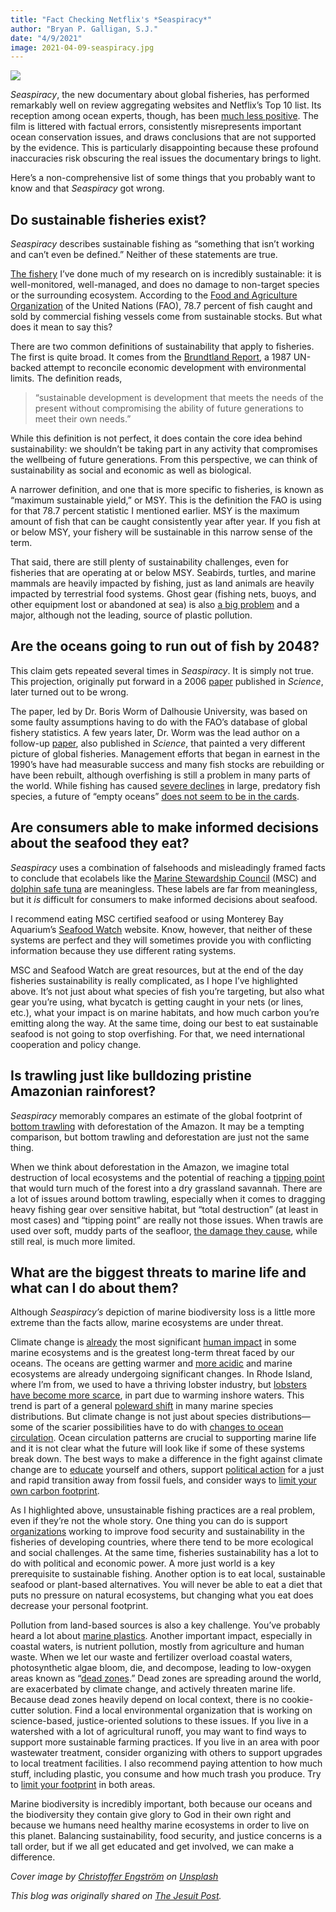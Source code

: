 ```yaml
---
title: "Fact Checking Netflix's *Seaspiracy*"
author: "Bryan P. Galligan, S.J."
date: "4/9/2021"
image: 2021-04-09-seaspiracy.jpg
---
```


![](2021-04-09-seaspiracy.jpg)

*Seaspiracy*, the new documentary about global fisheries, has performed remarkably well on review aggregating websites and Netflix’s Top 10 list. Its reception among ocean experts, though, has been [much less positive](https://sustainablefisheries-uw.org/science-of-seaspiracy/). The film is littered with factual errors, consistently misrepresents important ocean conservation issues, and draws conclusions that are not supported by the evidence. This is particularly disappointing because these profound inaccuracies risk obscuring the real issues the documentary brings to light.

Here’s a non-comprehensive list of some things that you probably want to know and that *Seaspiracy* got wrong.

## Do sustainable fisheries exist?

*Seaspiracy* describes sustainable fishing as “something that isn’t working and can’t even be defined.” Neither of these statements are true.

[The fishery](https://www.nytimes.com/2020/03/27/dining/clams-quahogs-coronavirus.html) I’ve done much of my research on is incredibly sustainable: it is well-monitored, well-managed, and does no damage to non-target species or the surrounding ecosystem. According to the [Food and Agriculture Organization](http://www.fao.org/documents/card/en/c/ca9229en/) of the United Nations (FAO), 78.7 percent of fish caught and sold by commercial fishing vessels come from sustainable stocks. But what does it mean to say this?

There are two common definitions of sustainability that apply to fisheries. The first is quite broad. It comes from the [Brundtland Report](https://sustainabledevelopment.un.org/content/documents/5987our-common-future.pdf), a 1987 UN-backed attempt to reconcile economic development with environmental limits. The definition reads,

>“sustainable development is development that meets the needs of the present without compromising the ability of future generations to meet their own needs.”

While this definition is not perfect, it does contain the core idea behind sustainability: we shouldn’t be taking part in any activity that compromises the wellbeing of future generations. From this perspective, we can think of sustainability as social and economic as well as biological.

A narrower definition, and one that is more specific to fisheries, is known as “maximum sustainable yield,” or MSY. This is the definition the FAO is using for that 78.7 percent statistic I mentioned earlier. MSY is the maximum amount of fish that can be caught consistently year after year. If you fish at or below MSY, your fishery will be sustainable in this narrow sense of the term.

That said, there are still plenty of sustainability challenges, even for fisheries that are operating at or below MSY. Seabirds, turtles, and marine mammals are heavily impacted by fishing, just as land animals are heavily impacted by terrestrial food systems. Ghost gear (fishing nets, buoys, and other equipment lost or abandoned at sea) is also [a big problem](https://ourworldindata.org/plastic-pollution#how-much-of-ocean-plastics-come-from-land-and-marine-sources) and a major, although not the leading, source of plastic pollution.

## Are the oceans going to run out of fish by 2048?

This claim gets repeated several times in *Seaspiracy*. It is simply not true. This projection, originally put forward in a 2006 [paper](https://science.sciencemag.org/content/314/5800/787) published in *Science*, later turned out to be wrong.

The paper, led by Dr. Boris Worm of Dalhousie University, was based on some faulty assumptions having to do with the FAO’s database of global fishery statistics. A few years later, Dr. Worm was the lead author on a follow-up [paper](https://science.sciencemag.org/content/325/5940/578), also published in *Science*, that painted a very different picture of global fisheries. Management efforts that began in earnest in the 1990’s have had measurable success and many fish stocks are rebuilding or have been rebuilt, although overfishing is still a problem in many parts of the world. While fishing has caused [severe declines](https://www.nature.com/articles/s41586-020-03173-9) in large, predatory fish species, a future of “empty oceans” [does not seem to be in the cards](https://www.int-res.com/abstracts/meps/v512/p155-166/).

## Are consumers able to make informed decisions about the seafood they eat?

*Seaspiracy* uses a combination of falsehoods and misleadingly framed facts to conclude that ecolabels like the [Marine Stewardship Council](https://www.msc.org/) (MSC) and [dolphin safe tuna](https://www.fisheries.noaa.gov/national/marine-mammal-protection/dolphin-safe) are meaningless. These labels are far from meaningless, but it *is* difficult for consumers to make informed decisions about seafood.

I recommend eating MSC certified seafood or using Monterey Bay Aquarium’s [Seafood Watch](https://www.seafoodwatch.org/) website. Know, however, that neither of these systems are perfect and they will sometimes provide you with conflicting information because they use different rating systems.

MSC and Seafood Watch are great resources, but at the end of the day fisheries sustainability is really complicated, as I hope I’ve highlighted above. It’s not just about what species of fish you’re targeting, but also what gear you’re using, what bycatch is getting caught in your nets (or lines, etc.), what your impact is on marine habitats, and how much carbon you’re emitting along the way. At the same time, doing our best to eat sustainable seafood is not going to stop overfishing. For that, we need international cooperation and policy change.

## Is trawling just like bulldozing pristine Amazonian rainforest?

*Seaspiracy* memorably compares an estimate of the global footprint of [bottom trawling](https://www.youtube.com/watch?v=ZRAsTDN5fYY) with deforestation of the Amazon. It may be a tempting comparison, but bottom trawling and deforestation are just not the same thing.

When we think about deforestation in the Amazon, we imagine total destruction of local ecosystems and the potential of reaching a [tipping point](https://www.nature.com/articles/d41586-020-00508-4) that would turn much of the forest into a dry grassland savannah. There are a lot of issues around bottom trawling, especially when it comes to dragging heavy fishing gear over sensitive habitat, but “total destruction” (at least in most cases) and “tipping point” are really not those issues. When trawls are used over soft, muddy parts of the seafloor, [the damage they cause](https://www.pnas.org/content/114/31/8301.short), while still real, is much more limited.

## What are the biggest threats to marine life and what can I do about them?

Although *Seaspiracy’s* depiction of marine biodiversity loss is a little more extreme than the facts allow, marine ecosystems are under threat.

Climate change is [already](https://doi.org/10.1371/journal.pone.0082898) the most significant [human impact](http://ohi-science.nceas.ucsb.edu/visualizing_human_impacts/) in some marine ecosystems and is the greatest long-term threat faced by our oceans. The oceans are getting warmer and [more acidic](https://www.noaa.gov/education/resource-collections/ocean-coasts/ocean-acidification) and marine ecosystems are already undergoing significant changes. In Rhode Island, where I’m from, we used to have a thriving lobster industry, but [lobsters have become more scarce](https://doi.org/10.1093/icesjms/fsv093), in part due to warming inshore waters. This trend is part of a general [poleward shift](https://science.sciencemag.org/content/341/6151/1239) in many marine species distributions. But climate change is not just about species distributions—some of the scarier possibilities have to do with [changes to ocean circulation](https://www.nytimes.com/interactive/2021/03/02/climate/atlantic-ocean-climate-change.html). Ocean circulation patterns are crucial to supporting marine life and it is not clear what the future will look like if some of these systems break down. The best ways to make a difference in the fight against climate change are to [educate](https://www.allwecansave.earth/anthology) yourself and others, support [political action](https://350.org/) for a just and rapid transition away from fossil fuels, and consider ways to [limit your own carbon footprint](https://blogs.ei.columbia.edu/2018/12/27/35-ways-reduce-carbon-footprint/).

As I highlighted above, unsustainable fishing practices are a real problem, even if they’re not the whole story. One thing you can do is support [organizations](https://www.worldfishcenter.org/) working to improve food security and sustainability in the fisheries of developing countries, where there tend to be more ecological and social challenges. At the same time, fisheries sustainability has a lot to do with political and economic power. A more just world is a key prerequisite to sustainable fishing. Another option is to eat local, sustainable seafood or plant-based alternatives. You will never be able to eat a diet that puts no pressure on natural ecosystems, but changing what you eat does decrease your personal footprint.

Pollution from land-based sources is also a key challenge. You’ve probably heard a lot about [marine plastics](https://www.iucn.org/resources/issues-briefs/marine-plastics). Another important impact, especially in coastal waters, is nutrient pollution, mostly from agriculture and human waste. When we let our waste and fertilizer overload coastal waters, photosynthetic algae bloom, die, and decompose, leading to low-oxygen areas known as “[dead zones](https://science.sciencemag.org/content/321/5891/926).” Dead zones are spreading around the world, are exacerbated by climate change, and actively threaten marine life. Because dead zones heavily depend on local context, there is no cookie-cutter solution. Find a local environmental organization that is working on science-based, justice-oriented solutions to these issues. If you live in a watershed with a lot of agricultural runoff, you may want to find ways to support more sustainable farming practices. If you live in an area with poor wastewater treatment, consider organizing with others to support upgrades to local treatment facilities. I also recommend paying attention to how much stuff, including plastic, you consume and how much trash you produce. Try to [limit your footprint](https://www.nature.org/en-us/about-us/where-we-work/united-states/delaware/stories-in-delaware/delaware-eight-ways-to-reduce-waste/) in both areas.

Marine biodiversity is incredibly important, both because our oceans and the biodiversity they contain give glory to God in their own right and because we humans need healthy marine ecosystems in order to live on this planet. Balancing sustainability, food security, and justice concerns is a tall order, but if we all get educated and get involved, we can make a difference.

*Cover image by [Christoffer Engström](https://unsplash.com/@christoffere?utm_source=unsplash&utm_medium=referral&utm_content=creditCopyText) on [Unsplash](https://unsplash.com/s/photos/water?utm_source=unsplash&utm_medium=referral&utm_content=creditCopyText)*

*This blog was originally shared on [The Jesuit Post](https://thejesuitpost.org/2021/04/fact-checking-netflixs-seaspiracy/).*





